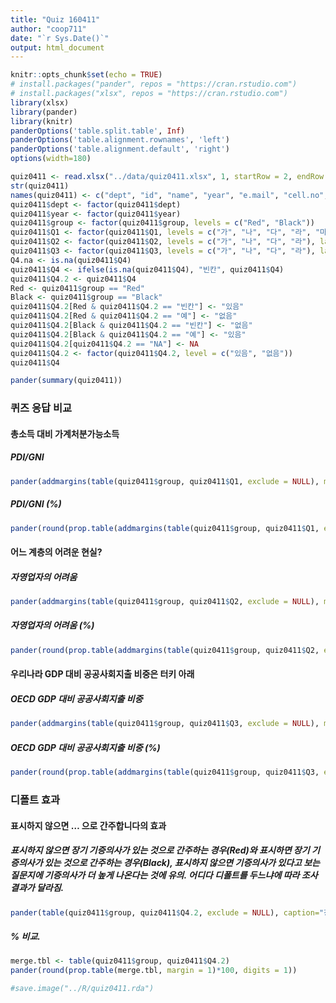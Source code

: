```yaml
---
title: "Quiz 160411"
author: "coop711"
date: "`r Sys.Date()`"
output: html_document
---
```


```r
knitr::opts_chunk$set(echo = TRUE)
# install.packages("pander", repos = "https://cran.rstudio.com")
# install.packages("xlsx", repos = "https://cran.rstudio.com")
library(xlsx)
library(pander)
library(knitr)
panderOptions('table.split.table', Inf)
panderOptions('table.alignment.rownames', 'left')
panderOptions('table.alignment.default', 'right')
options(width=180)
```

```r
quiz0411 <- read.xlsx("../data/quiz0411.xlsx", 1, startRow = 2, endRow = 66, colIndex = c(3:7, 9:14), colClasses = c(rep("character", 11)), stringsAsFactors=FALSE)
str(quiz0411)
names(quiz0411) <- c("dept", "id", "name", "year", "e.mail", "cell.no", "Q1", "Q2", "Q3", "Q4", "group")
quiz0411$dept <- factor(quiz0411$dept)
quiz0411$year <- factor(quiz0411$year)
quiz0411$group <- factor(quiz0411$group, levels = c("Red", "Black"))
quiz0411$Q1 <- factor(quiz0411$Q1, levels = c("가", "나", "다", "라", "마"), labels = c("90%", "80%", "70%", "60%", "50%"))
quiz0411$Q2 <- factor(quiz0411$Q2, levels = c("가", "나", "다", "라"), labels = c("봉급생활자", "자영업자", "중소기업", "대기업"))
quiz0411$Q3 <- factor(quiz0411$Q3, levels = c("가", "나", "다", "라"), labels = c("우리나라 9.3%", "우리나라 12.8%", "터키 7.4%", "멕시코 9.3%"))
Q4.na <- is.na(quiz0411$Q4)
quiz0411$Q4 <- ifelse(is.na(quiz0411$Q4), "빈칸", quiz0411$Q4)
quiz0411$Q4.2 <- quiz0411$Q4
Red <- quiz0411$group == "Red"
Black <- quiz0411$group == "Black"
quiz0411$Q4.2[Red & quiz0411$Q4.2 == "빈칸"] <- "있음"
quiz0411$Q4.2[Red & quiz0411$Q4.2 == "예"] <- "없음"
quiz0411$Q4.2[Black & quiz0411$Q4.2 == "빈칸"] <- "없음"
quiz0411$Q4.2[Black & quiz0411$Q4.2 == "예"] <- "있음"
quiz0411$Q4.2[quiz0411$Q4.2 == "NA"] <- NA
quiz0411$Q4.2 <- factor(quiz0411$Q4.2, level = c("있음", "없음"))
quiz0411$Q4
```

```r
pander(summary(quiz0411))
```

### 퀴즈 응답 비교

#### 총소득 대비 가계처분가능소득

##### PDI/GNI

```r
pander(addmargins(table(quiz0411$group, quiz0411$Q1, exclude = NULL), margin=1))
```

##### PDI/GNI (%)

```r
pander(round(prop.table(addmargins(table(quiz0411$group, quiz0411$Q1, exclude = NULL), margin=1), margin=1)[4,]*100, digits=1))
```

#### 어느 계층의 어려운 현실?

##### 자영업자의 어려움

```r
pander(addmargins(table(quiz0411$group, quiz0411$Q2, exclude = NULL), margin=1))
```

##### 자영업자의 어려움 (%)

```r
pander(round(prop.table(addmargins(table(quiz0411$group, quiz0411$Q2, exclude = NULL), margin=1), margin=1)[4,]*100, digits=1), caption="자영업자의 어려움")
```

#### 우리나라 GDP 대비 공공사회지출 비중은 터키 아래

##### OECD GDP 대비 공공사회지출 비중

```r
pander(addmargins(table(quiz0411$group, quiz0411$Q3, exclude = NULL), margin=1))
```

##### OECD GDP 대비 공공사회지출 비중 (%)

```r
pander(round(prop.table(addmargins(table(quiz0411$group, quiz0411$Q3, exclude = NULL), margin = 1), margin = 1)[4,]*100, digits = 1), caption = "공공사회지출 비중")
```

### 디폴트 효과

#### 표시하지 않으면 ... 으로 간주합니다의 효과

##### 표시하지 않으면 장기 기증의사가 있는 것으로 간주하는 경우(Red)와 표시하면 장기 기증의사가 있는 것으로 간주하는 경우(Black), 표시하지 않으면 기증의사가 있다고 보는 질문지에 기증의사가 더 높게 나온다는 것에 유의. 어디다 디폴트를 두느냐에 따라 조사결과가 달라짐.

```r
pander(table(quiz0411$group, quiz0411$Q4.2, exclude = NULL), caption="장기기증의사")
```

##### % 비교.  

```r
merge.tbl <- table(quiz0411$group, quiz0411$Q4.2)
pander(round(prop.table(merge.tbl, margin = 1)*100, digits = 1))
```

```r
#save.image("../R/quiz0411.rda")
```